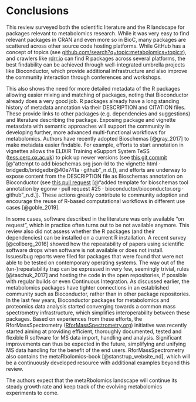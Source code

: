 \pagebreak

# Conclusions

This review surveyed both the scientific literature and the R landscape for packages relevant to metabolomics research. While it was very easy to find relevant packages in CRAN and even more so in BioC, many packages are scattered across other source code hosting platforms. While GitHub has a concept of topics (see [github.com/search?q=topic:metabolomics+topic:r](https://github.com/search?q=topic:metabolomics+topic:r)), and crawlers like [rdrr.io](https://rdrr.io/) can find R packages across several platforms, the best findability can be achieved through well-integrated umbrella projects like Bioconductor, which provide additional infrastructure and also improve the community interaction through conferences and workshops. 

This also shows the need for more detailed metadata of the R packages allowing easier mixing and matching of packages, noting that Bioconductor already does a very good job. R packages already have a long standing history of metadata annotation via their DESCRIPTION and CITATION files. These provide links to other packages (e.g. dependencies and suggestions) and literature describing the package. Exposing package and vignette metasdata with semantic approaches will support the community in developing further, more advanced multi-functional workflows for metabolomics. Authors have recently adopted Bioschemas [@gray_2017] to make metadata easier findable. For example, efforts to start annotation in vignettes allows the ELIXIR Training eSupport System TeSS ([tess.oerc.ox.ac.uk](https://tess.oerc.ox.ac.uk)) to pick up newer versions (see [this git commit](https://github.com/bridgedb/BridgeDbR/commit/40e741aed77765572e77f84f9fea0e0fb511d3f0) [@“attempt to add bioschemas.org json-ld to the vignette html · bridgedb/bridgedbr@40e741a · github”_n.d.]), and efforts are underway to expose content from the DESCRIPTION file as Bioschemas annotation on Bioconductor (see [this pull request](https://github.com/Bioconductor/bioconductor.org/pull/25) [@“added template for bioschemas tool annotation by egonw · pull request #25 · bioconductor/bioconductor.org · github”_n.d.]). These actions greatly contribute to community adoption and encourage the reuse of R-based computational workflows in different use cases [@goble_2019].

In some cases, software described in the literature was only available “on request”, which in practice often turns out to be not available anymore. This review also did not assess whether the R packages (and their dependencies) can be installed on a current R installation. A recent survey [@collberg_2016] showed how the repeatability of papers using scientific software drops when software is not available or does not install. Issues/bug reports were filed for packages that were found that were not able to be tested on contemporary operating systems. The way out of the (un-)repeatability trap can be expressed in very few, seemingly trivial, rules [@taschuk_2017] and hosting the code in the open repositories, if possible with regular builds or even Continuous Integration. As discussed earlier, the metabolomics packages have tighter connections in an established community such as Bioconductor, rather than in other package repositories. In the last few years, Bioconductor packages for metabolomics and proteomics data analysis started converging towards a common mass spectrometry infrastructure, which simplifies interoperability between these packages. Based on experiences from these efforts, the RforMassSpectrometry ([RforMassSpectrometry.org](https://rformassspectrometry.org)) initiative was recently started aiming at providing efficient, thoroughly documented, tested and flexible R software for MS data import, handling and analysis. Significant improvements can thus be expected in the future, simplifying and unifying MS data handling for the benefit of the end users. RforMassSpectrometry also contains the metaRbolomics-book [@stanstrup_website_nd], which will be a continuously developed resource with additional examples beyond this review. 

The authors expect that the metaRbolomics landscape will continue its steady growth rate and keep track of the evolving metabolomics experiments to come.
